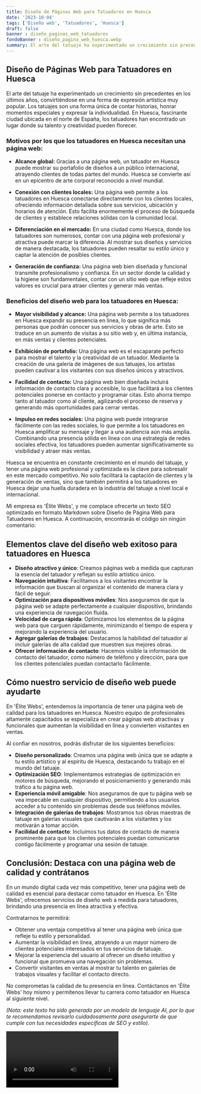```yaml
---
title: Diseño de Páginas Web para Tatuadores en Huesca
date: '2023-10-04'
tags: ['Diseño web', 'Tatuadores', 'Huesca']
draft: false
banner : diseño_paginas_web_tatuadores
fondoBanner : diseño_pagina_web_huesca.webp
summary: El arte del tatuaje ha experimentado un crecimiento sin precedentes en los últimos años, convirtiéndose en una forma de expresión artística muy popular. Los tatuajes son una forma única de contar historias, honrar momentos especiales y expresar la individualidad. En Huesca, fascinante ciudad ubicada en el norte de España, los tatuadores han encontrado un lugar donde su talento y creatividad pueden florecer.
---
```


## Diseño de Páginas Web para Tatuadores en Huesca

El arte del tatuaje ha experimentado un crecimiento sin precedentes en los últimos años, convirtiéndose en una forma de expresión artística muy popular. Los tatuajes son una forma única de contar historias, honrar momentos especiales y expresar la individualidad. En Huesca, fascinante ciudad ubicada en el norte de España, los tatuadores han encontrado un lugar donde su talento y creatividad pueden florecer.

### Motivos por los que los tatuadores en Huesca necesitan una página web:

- **Alcance global:** Gracias a una página web, un tatuador en Huesca puede mostrar su portafolio de diseños a un público internacional, atrayendo clientes de todas partes del mundo. Huesca se convierte así en un epicentro de arte corporal reconocido a nivel mundial.

- **Conexión con clientes locales:** Una página web permite a los tatuadores en Huesca conectarse directamente con los clientes locales, ofreciendo información detallada sobre sus servicios, ubicación y horarios de atención. Esto facilita enormemente el proceso de búsqueda de clientes y establece relaciones sólidas con la comunidad local.

- **Diferenciación en el mercado:** En una ciudad como Huesca, donde los tatuadores son numerosos, contar con una página web profesional y atractiva puede marcar la diferencia. Al mostrar sus diseños y servicios de manera destacada, los tatuadores pueden resaltar su estilo único y captar la atención de posibles clientes.

- **Generación de confianza:** Una página web bien diseñada y funcional transmite profesionalismo y confianza. En un sector donde la calidad y la higiene son fundamentales, contar con un sitio web que refleje estos valores es crucial para atraer clientes y generar más ventas.

### Beneficios del diseño web para los tatuadores en Huesca:

- **Mayor visibilidad y alcance:** Una página web permite a los tatuadores en Huesca expandir su presencia en línea, lo que significa más personas que podrán conocer sus servicios y obras de arte. Esto se traduce en un aumento de visitas a su sitio web y, en última instancia, en más ventas y clientes potenciales.

- **Exhibición de portafolio:** Una página web es el escaparate perfecto para mostrar el talento y la creatividad de un tatuador. Mediante la creación de una galería de imágenes de sus tatuajes, los artistas pueden cautivar a los visitantes con sus diseños únicos y atractivos.

- **Facilidad de contacto:** Una página web bien diseñada incluirá información de contacto clara y accesible, lo que facilitará a los clientes potenciales ponerse en contacto y programar citas. Esto ahorra tiempo tanto al tatuador como al cliente, agilizando el proceso de reserva y generando más oportunidades para cerrar ventas.

- **Impulso en redes sociales:** Una página web puede integrarse fácilmente con las redes sociales, lo que permite a los tatuadores en Huesca amplificar su mensaje y llegar a una audiencia aún más amplia. Combinando una presencia sólida en línea con una estrategia de redes sociales efectiva, los tatuadores pueden aumentar significativamente su visibilidad y atraer más ventas.

Huesca se encuentra en constante crecimiento en el mundo del tatuaje, y tener una página web profesional y optimizada es la clave para sobresalir en este mercado competitivo. No solo facilitará la captación de clientes y la generación de ventas, sino que también permitirá a los tatuadores en Huesca dejar una huella duradera en la industria del tatuaje a nivel local e internacional.

<GifSeo />

<Cta />

Mi empresa es 'Élite Webs', y me complace ofrecerte un texto SEO optimizado en formato Markdown sobre Diseño de Página Web para Tatuadores en Huesca. A continuación, encontrarás el código sin ningún comentario:

## Elementos clave del diseño web exitoso para tatuadores en Huesca

- **Diseño atractivo y único**: Creamos páginas web a medida que capturan la esencia del tatuador y reflejan su estilo artístico único.
- **Navegación intuitiva**: Facilitamos a los visitantes encontrar la información que buscan al organizar el contenido de manera clara y fácil de seguir.
- **Optimización para dispositivos móviles**: Nos aseguramos de que la página web se adapte perfectamente a cualquier dispositivo, brindando una experiencia de navegación fluida.
- **Velocidad de carga rápida**: Optimizamos los elementos de la página web para que carguen rápidamente, minimizando el tiempo de espera y mejorando la experiencia del usuario.
- **Agregar galerías de trabajos**: Destacamos la habilidad del tatuador al incluir galerías de alta calidad que muestren sus mejores obras.
- **Ofrecer información de contacto**: Hacemos visible la información de contacto del tatuador, como número de teléfono y dirección, para que los clientes potenciales puedan contactarlo fácilmente.

## Cómo nuestro servicio de diseño web puede ayudarte

En 'Élite Webs', entendemos la importancia de tener una página web de calidad para los tatuadores en Huesca. Nuestro equipo de profesionales altamente capacitados se especializa en crear páginas web atractivas y funcionales que aumentan la visibilidad en línea y convierten visitantes en ventas.

Al confiar en nosotros, podrás disfrutar de los siguientes beneficios:

- **Diseño personalizado**: Creamos una página web única que se adapte a tu estilo artístico y al espíritu de Huesca, destacando tu trabajo en el mundo del tatuaje.
- **Optimización SEO**: Implementamos estrategias de optimización en motores de búsqueda, mejorando el posicionamiento y generando más tráfico a tu página web.
- **Experiencia móvil amigable**: Nos aseguramos de que tu página web se vea impecable en cualquier dispositivo, permitiendo a los usuarios acceder a tu contenido sin problemas desde sus teléfonos móviles.
- **Integración de galerías de trabajos**: Mostramos tus obras maestras de tatuaje en galerías visuales que cautivarán a los visitantes y los motivarán a tomar acción.
- **Facilidad de contacto**: Incluimos tus datos de contacto de manera prominente para que los clientes potenciales puedan comunicarse contigo fácilmente y programar una sesión de tatuaje.

## Conclusión: Destaca con una página web de calidad y contrátanos

En un mundo digital cada vez más competitivo, tener una página web de calidad es esencial para destacar como tatuador en Huesca. En 'Élite Webs', ofrecemos servicios de diseño web a medida para tatuadores, brindando una presencia en línea atractiva y efectiva.

Contratarnos te permitirá:

- Obtener una ventaja competitiva al tener una página web única que refleje tu estilo y personalidad.
- Aumentar la visibilidad en línea, atrayendo a un mayor número de clientes potenciales interesados en tus servicios de tatuaje.
- Mejorar la experiencia del usuario al ofrecer un diseño intuitivo y funcional que promueva una navegación sin problemas.
- Convertir visitantes en ventas al mostrar tu talento en galerías de trabajos visuales y facilitar el contacto directo.

No comprometas la calidad de tu presencia en línea. Contáctanos en 'Élite Webs' hoy mismo y permítenos llevar tu carrera como tatuador en Huesca al siguiente nivel.

*(Nota: este texto ha sido generado por un modelo de lenguaje AI, por lo que te recomendamos revisarlo cuidadosamente para asegurarte de que cumple con tus necesidades específicas de SEO y estilo)*.

<Video />

<CtaBot job='Tatuadores' city='Huesca'/>

<Gmaps query='Huesca+españa+maps' />